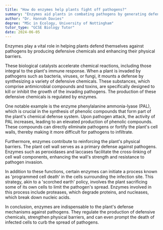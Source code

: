 ```yaml
---
title: "How do enzymes help plants fight off pathogens?"
summary: "Enzymes aid plants in combating pathogens by generating defensive chemicals and enhancing physical barriers, thereby improving their overall resilience against threats."
author: "Dr. Hannah Davies"
degree: "MSc in Ecology, University of Nottingham"
tutor_type: "GCSE Biology Tutor"
date: 2024-06-05
---
```


Enzymes play a vital role in helping plants defend themselves against pathogens by producing defensive chemicals and enhancing their physical barriers.

These biological catalysts accelerate chemical reactions, including those integral to the plant's immune response. When a plant is invaded by pathogens such as bacteria, viruses, or fungi, it mounts a defense by synthesizing a variety of defensive chemicals. These substances, which comprise antimicrobial compounds and toxins, are specifically designed to kill or inhibit the growth of the invading pathogens. The production of these defensive chemicals is regulated by enzymes.

One notable example is the enzyme phenylalanine ammonia-lyase (PAL), which is crucial in the synthesis of phenolic compounds that form part of the plant's chemical defense system. Upon pathogen attack, the activity of PAL increases, leading to an elevated production of phenolic compounds. These compounds can directly eliminate pathogens or fortify the plant's cell walls, thereby making it more difficult for pathogens to infiltrate.

Furthermore, enzymes contribute to reinforcing the plant's physical barriers. The plant cell wall serves as a primary defense against pathogens. Enzymes such as peroxidases and laccases facilitate the cross-linking of cell wall components, enhancing the wall's strength and resistance to pathogen invasion.

In addition to these functions, certain enzymes can initiate a process known as 'programmed cell death' in the cells surrounding the infection site. This strategy, akin to a 'scorched earth' policy, involves the plant sacrificing some of its own cells to limit the pathogen's spread. Enzymes involved in this process include proteases, which degrade proteins, and nucleases, which break down nucleic acids.

In conclusion, enzymes are indispensable to the plant's defense mechanisms against pathogens. They regulate the production of defensive chemicals, strengthen physical barriers, and can even prompt the death of infected cells to curb the spread of pathogens.
    